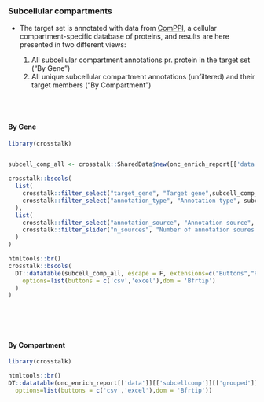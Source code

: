 ### Subcellular compartments {.tabset}

* The target set is annotated with data from [ComPPI](http://comppi.linkgroup.hu/), a cellular compartment-specific database of proteins, and results are here presented in two different views:

   1. All subcellular compartment annotations pr. protein in the target set ("By Gene")
   2. All unique subcellular compartment annotations (unfiltered) and their target members ("By Compartment")

<br><br>

#### By Gene

```r
library(crosstalk)


subcell_comp_all <- crosstalk::SharedData$new(onc_enrich_report[['data']][['subcellcomp']][['all']])

crosstalk::bscols(
  list(
    crosstalk::filter_select("target_gene", "Target gene",subcell_comp_all,~symbol),
    crosstalk::filter_select("annotation_type", "Annotation type", subcell_comp_all, ~annotation_type)
  ),
  list(
    crosstalk::filter_select("annotation_source", "Annotation source", subcell_comp_all, ~annotation_source),
    crosstalk::filter_slider("n_sources", "Number of annotation soures (confidence)", subcell_comp_all, ~n_sources)
  )
)

htmltools::br()
crosstalk::bscols(
  DT::datatable(subcell_comp_all, escape = F, extensions=c("Buttons","Responsive"), width = "100%",
    options=list(buttons = c('csv','excel'),dom = 'Bfrtip')
  )
)

```
<br><br><br>

#### By Compartment

```r
library(crosstalk)

htmltools::br()
DT::datatable(onc_enrich_report[['data']][['subcellcomp']][['grouped']], escape = F, extensions=c("Buttons","Responsive"), width = "100%",
  options=list(buttons = c('csv','excel'),dom = 'Bfrtip'))


```
<br><br><br>



